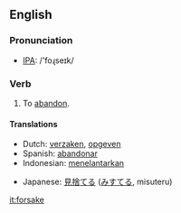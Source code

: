 ==English==
=== Pronunciation ===
*[[w:IPA|IPA]]: /'foɻseɪk/

=== Verb ===
{{irregverb|'''to forsake'''|'''[[forsakes]]'''|'''[[forsook]]'''|'''[[forsaken]]'''|'''[[forsaking]]'''}}

#To [[abandon]].

==== Translations ====
{{top}}
*Dutch: [[verzaken]], [[opgeven]]
*Spanish: [[abandonar]]
*Indonesian: [[telantar|menelantarkan]]
{{mid}}
*Japanese: [[見捨てる]] ([[みすてる]], misuteru)
{{bottom}}

[[it:forsake]]